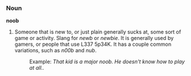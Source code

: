 ===Noun===
'''noob'''

# Someone that is new to, or just plain generally sucks at, some sort of game or activity. Slang for ''newb'' or ''newbie''. It is generally used by gamers, or people that use L337 5p34K. It has a couple common variations, such as ''n00b'' and ''nub''.
#:Example: ''That kid is a major noob. He doesn't know how to play at all..''
